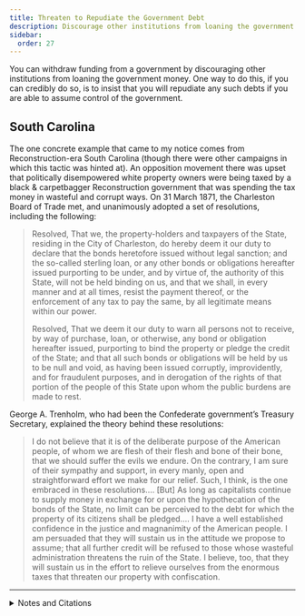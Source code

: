 ```yaml
---
title: Threaten to Repudiate the Government Debt
description: Discourage other institutions from loaning the government money by repudiating such debts.
sidebar:
  order: 27
---
```


You can withdraw funding from a government by discouraging other institutions from loaning the government money.
One way to do this, if you can credibly do so, is to insist that you will repudiate any such debts if you are able to assume control of the government.

## <Badge text="Example" size="medium" /> South Carolina

The one concrete example that came to my notice comes from Reconstruction-era South Carolina (though there were other campaigns in which this tactic was hinted at).
An opposition movement there was upset that politically disempowered white property owners were being taxed by a black & carpetbagger Reconstruction government that was spending the tax money in wasteful and corrupt ways.
On 31 March 1871, the Charleston Board of Trade met, and unanimously adopted a set of resolutions, including the following:

> Resolved, That we, the property-holders and taxpayers of the State, residing in the City of Charleston, do hereby deem it our duty to declare that the bonds heretofore issued without legal sanction; and the so-called sterling loan, or any other bonds or obligations hereafter issued purporting to be under, and by virtue of, the authority of this State, will not be held binding on us, and that we shall, in every manner and at all times, resist the payment thereof, or the enforcement of any tax to pay the same, by all legitimate means within our power.
>
> Resolved, That we deem it our duty to warn all persons not to receive, by way of purchase, loan, or otherwise, any bond or obligation hereafter issued, purporting to bind the property or pledge the credit of the State; and that all such bonds or obligations will be held by us to be null and void, as having been issued corruptly, improvidently, and for fraudulent purposes, and in derogation of the rights of that portion of the people of this State upon whom the public burdens are made to rest.

George A. Trenholm, who had been the Confederate government’s Treasury Secretary, explained the theory behind these resolutions:

> I do not believe that it is of the deliberate purpose of the American people, of whom we are flesh of their flesh and bone of their bone, that we should suffer the evils we endure.
> On the contrary, I am sure of their sympathy and support, in every manly, open and straightforward effort we make for our relief.
> Such, I think, is the one embraced in these resolutions.…
> [But] As long as capitalists continue to supply money in exchange for or upon the hypothecation of the bonds of the State, no limit can be perceived to the debt for which the property of its citizens shall be pledged.…
> I have a well established confidence in the justice and magnanimity of the American people.
> I am persuaded that they will sustain us in the attitude we propose to assume; that all further credit will be refused to those whose wasteful administration threatens the ruin of the State.
> I believe, too, that they will sustain us in the effort to relieve ourselves from the enormous taxes that threaten our property with confiscation.

<hr />

<details>
<summary>Notes and Citations</summary>

* Lathers, Richard <i>Reminiscences of Richard Lathers</i> (1907) pp. 298–301
* Lathers, Richard <i>Proceedings of the Tax-Payers’ Convention of South Carolina</i> (1871) p. 86
* “The Debt and Taxation” <i>The Charleston Daily News</i> 1 April 1871, p. 1

</details>
